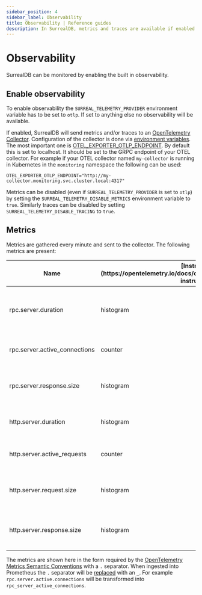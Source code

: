 ```yaml
---
sidebar_position: 4
sidebar_label: Observability
title: Observability | Reference guides
description: In SurrealDB, metrics and traces are available if enabled⁠.
---
```


# Observability
SurrealDB can be monitored by enabling the built in observability.

## Enable observability
To enable observability the `SURREAL_TELEMETRY_PROVIDER` environment variable has to be set to `otlp`. If set to anything else no observability will be available.

If enabled, SurrealDB will send metrics and/or traces to an [OpenTelemetry Collector](https://opentelemetry.io/docs/collector/).  Configuration of the collector is done via [environment variables](https://opentelemetry.io/docs/languages/sdk-configuration/otlp-exporter/). The most important one is [OTEL_EXPORTER_OTLP_ENDPOINT](https://opentelemetry.io/docs/languages/sdk-configuration/otlp-exporter/#otel_exporter_otlp_endpoint). By default this is set to localhost. It should be set to the GRPC endpoint of your OTEL collector. For example if your OTEL collector named `my-collector` is running in Kubernetes in the `monitoring` namespace the following can be used: 

```
OTEL_EXPORTER_OTLP_ENDPOINT="http://my-collector.monitoring.svc.cluster.local:4317"
```

Metrics can be disabled (even if `SURREAL_TELEMETRY_PROVIDER` is set to `otlp`) by setting the `SURREAL_TELEMETRY_DISABLE_METRICS` environment variable to `true`. Similarly traces can be disabled by setting `SURREAL_TELEMETRY_DISABLE_TRACING` to `true`.

## Metrics

Metrics are gathered every minute and sent to the collector. The following metrics are present:

<table>
    <thead>
        <tr>
            <th colspan="1" scope="col">Name</th>
            <th colspan="1" scope="col">[Instrument](https://opentelemetry.io/docs/concepts/signals/metrics/#metric-instruments)</th>
            <th colspan="1" scope="col">Explanation</th>
        </tr>
    </thead>
    <tbody>
        <tr>
            <td colspan="1" scope="row" data-label="Metric name">
                rpc.server.duration
            </td>
            <td colspan="1" scope="row" data-label="Type">
                histogram
            </td>
            <td colspan="1" scope="row" data-label="Explanation">
                Measures duration of inbound RPC requests in milliseconds
            </td>
        </tr>
        <tr>
            <td colspan="1" scope="row" data-label="Metric name">
                rpc.server.active_connections
            </td>
            <td colspan="1" scope="row" data-label="Type">
                counter
            </td>
            <td colspan="1" scope="row" data-label="Explanation">
                The number of active WebSocket connections
            </td>
        </tr>
        <tr>
            <td colspan="1" scope="row" data-label="Metric name">
                rpc.server.response.size
            </td>
            <td colspan="1" scope="row" data-label="Type">
                histogram
            </td>
            <td colspan="1" scope="row" data-label="Explanation">
                Measures the size of HTTP response messages
            </td>
        </tr>
        <tr>
            <td colspan="1" scope="row" data-label="Metric name">
                http.server.duration
            </td>
            <td colspan="1" scope="row" data-label="Type">
                histogram
            </td>
            <td colspan="1" scope="row" data-label="Explanation">
                The HTTP server duration in milliseconds
            </td>
        </tr>
        <tr>
            <td colspan="1" scope="row" data-label="Metric name">
                http.server.active_requests
            </td>
            <td colspan="1" scope="row" data-label="Type">
                counter
            </td>
            <td colspan="1" scope="row" data-label="Explanation">
                The number of active HTTP requests
            </td>
        </tr>
        <tr>
            <td colspan="1" scope="row" data-label="Metric name">
                http.server.request.size
            </td>
            <td colspan="1" scope="row" data-label="Type">
                histogram
            </td>
            <td colspan="1" scope="row" data-label="Explanation">
                Measures the size of HTTP request messages
            </td>
        </tr>
        <tr>
            <td colspan="1" scope="row" data-label="Metric name">
                http.server.response.size
            </td>
            <td colspan="1" scope="row" data-label="Type">
                histogram
            </td>
            <td colspan="1" scope="row" data-label="Explanation">
                Measures the size of HTTP response messages
            </td>
        </tr>
    </tbody>
</table>

The metrics are shown here in the form required by the [OpenTelemetry Metrics Semantic Conventions](https://opentelemetry.io/docs/specs/semconv/general/metrics/) with a `.` separator. When ingested into Prometheus the `.` separator will be [replaced](https://prometheus.io/blog/2024/03/14/commitment-to-opentelemetry/#support-utf-8-metric-and-label-names) with an `_`. For example `rpc.server.active.connections` will be transformed into `rpc_server_active_connections`.
